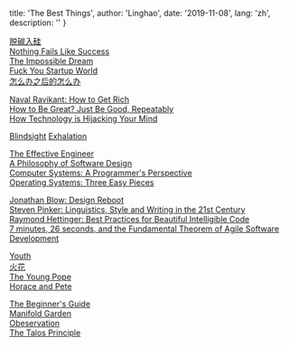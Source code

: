
  title: 'The Best Things',
  author: 'Linghao',
  date: '2019-11-08',
  lang: 'zh',
  description: ''
}


<!-- content start here -->

[脱碳入硅](https://zhuanlan.zhihu.com/p/26253133)  
[Nothing Fails Like Success](https://alistapart.com/article/nothing-fails-like-success/)  
[The Impossible Dream](https://www.laphamsquarterly.org/happiness/impossible-dream)  
[Fuck You Startup World](https://medium.com/startup-grind/fuck-you-startup-world-ab6cc72fad0e)  
[怎么办之后的怎么办 ](https://telegra.ph/%E6%80%8E%E4%B9%88%E5%8A%9E%E4%B9%8B%E5%90%8E%E7%9A%84%E6%80%8E%E4%B9%88%E5%8A%9E-08-17)  

[Naval Ravikant: How to Get Rich](https://nav.al/how-to-get-rich)  
[How to Be Great? Just Be Good, Repeatably](https://blog.stephsmith.io/how-to-be-great/)  
[How Technology is Hijacking Your Mind](https://medium.com/thrive-global/how-technology-hijacks-peoples-minds-from-a-magician-and-google-s-design-ethicist-56d62ef5edf3)  

[Blindsight](https://en.wikipedia.org/wiki/Blindsight_(Watts_novel))  
[Exhalation](https://en.wikipedia.org/wiki/Exhalation_(short_story))  

[The Effective Engineer](https://www.effectiveengineer.com/book)  
[A Philosophy of Software Design](https://www.amazon.com/Philosophy-Software-Design-John-Ousterhout/dp/1732102201)  
[Computer Systems: A Programmer's Perspective](https://csapp.cs.cmu.edu/)  
[Operating Systems: Three Easy Pieces](http://pages.cs.wisc.edu/~remzi/OSTEP/)  

[Jonathan Blow: Design Reboot](https://www.youtube.com/watch?v=K0kup_anLeU)  
[Steven Pinker: Linguistics, Style and Writing in the 21st Century](https://www.youtube.com/watch?v=OV5J6BfToSw)  
[Raymond Hettinger: Best Practices for Beautiful Intelligible Code](https://www.youtube.com/watch?v=wf-BqAjZb8M)  
[7 minutes, 26 seconds, and the Fundamental Theorem of Agile Software Development](https://www.youtube.com/watch?v=WSes_PexXcA)  

[Youth](https://www.imdb.com/title/tt3312830/)  
[火花](https://www.imdb.com/title/tt5301958)  
[The Young Pope](https://www.imdb.com/title/tt3655448/)  
[Horace and Pete](https://www.imdb.com/title/tt5425186/)  

[The Beginner's Guide](https://store.steampowered.com/app/303210/The_Beginners_Guide/)  
[Manifold Garden](https://manifold.garden/#home)  
[Obeservation](https://observationgame.com/)  
[The Talos Principle](http://www.croteam.com/talosprinciple/)  
